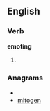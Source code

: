 
==English==

===Verb===
'''emoting'''

# {{present participle of|[[emote]]}}

===Anagrams===
* {{alphagram|egimnot}}
* [[mitogen#English|mitogen]]